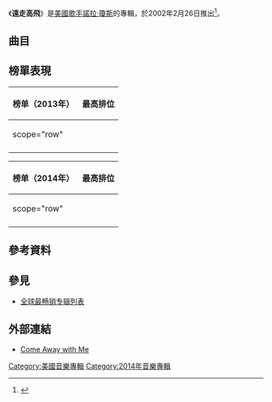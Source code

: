 {{Album infobox | <!-- See Wikipedia:WikiProject_Albums -->
|  Name        =遠走高飛<br />Come Away With Me
|  Type        = 專輯
|  Artist      = [[諾拉·瓊斯|諾拉·瓊斯]]
| Cover        = 
| Released    = {{Start date|2002|02|26}}
| Recorded    = 2001年
| Genre        = {{hlist|[[流行_(音樂類型)|Pop]]|[[鄉村音樂|鄉村音樂]]|[[藍調|藍調]]|[[爵士乐|爵士乐]]|[[民俗音樂|民俗音樂]]}}
|  Length      = 45:03
|  Label       = 
|  Number      = 
| Producer    = {{hlist|Jay Newland|Arif Mardin|Craig Street|Norah Jones}}
| Last album  = First Sessions<br/>(2001)
| This album  = '''遠走高飛'''<br/>(2002)
| Next album  = Feels Like Home<br/>(2004)
| Misc = 
}}
《'''遠走高飛'''》是[[美國|美國]][[歌手|歌手]][[諾拉·瓊斯|諾拉·瓊斯]]的專輯，於2002年2月26日推出<ref name=allmusic>{{cite web |url={{Allmusic|class=album|id=r571156|pure_url=yes}} |title=Come Away with Me - Norah Jones |last=Adler |first=David R. |publisher=[[AllMusic|AllMusic]] |accessdate=2008-08-06}}</ref>。

== 曲目 ==
{{Track listing
| total_length    = 44:58
| writing_credits = yes
| title1          = Don't Know Why
| writer1         = Jesse Harris
| length1         = 3:06
| title2          = Seven Years
| writer2         = Lee Alexander
| length2         = 2:25
| title3          = Cold, Cold Heart
| writer3         = [[漢克·威廉斯|漢克·威廉斯]]
| length3         = 3:38
| title4          = Feelin' the Same Way
| writer4         = Alexander
| length4         = 2:55
| title5          = Come Away with Me
| writer5         = 諾拉·瓊絲
| length5         = 3:18
| title6          = Shoot the Moon
| writer6         = Harris
| length6         = 3:57
| title7          = Turn Me On
| writer7         = John D. Loudermilk
| length7         = 2:33
| title8          = Lonestar
| writer8         = Alexander
| length8         = 3:05
| title9          = I've Got to See You Again
| writer9         = Harris
| length9         = 4:13
| title10         = Painter Song
| writer10        = {{hlist|Alexander|JC Hopkins}}
| length10        = 2:41
| title11         = One Flight Down
| writer11        = Harris
| length11        = 3:03
| title12         = Nightingale
| writer12        = Jones
| length12        = 4:11
| title13         = The Long Day Is Over
| writer13        = {{hlist|Jones|Harris}}
| length13        = 2:44
| title14         = The Nearness of You
| writer14        = {{hlist|Hoagy Carmichael|Ned Washington}}
| length14        = 3:09
|}}

== 榜單表現 ==
{| class="wikitable sortable plainrowheaders" style="text-align:center"
|-
! scope="col"| 榜单（2013年）
! scope="col"| 最高排位
|-
! scope="row" {{albumchart|Korea |30 |artist=Norah Jones |album=Come Away with Me |refname=Chart performance - KOR |year=2013 |date=2013.12.08~2013.12.14 |rowheader=true |accessdate=December 22, 2013}}
|-
|}
{| class="wikitable sortable plainrowheaders" style="text-align:center"
|-
! scope="col"| 榜单（2014年）
! scope="col"| 最高排位
|-
! scope="row" {{albumchart|Poland|1|id=860|rowheader=true |accessdate=April 25, 2014}}
|-
|}

== 參考資料 ==
{{reflist}}

== 參見 ==
* [[全球最畅销专辑列表|全球最畅销专辑列表]]

== 外部連結 ==
* [http://www.discogs.com/Norah-Jones-Come-Away-With-Me/master/102288 Come Away with Me] {{Wayback|url=http://www.discogs.com/Norah-Jones-Come-Away-With-Me/master/102288 |date=20210419234001 }}

[[Category:美國音樂專輯|Category:美國音樂專輯]]
[[Category:2014年音樂專輯|Category:2014年音樂專輯]]
